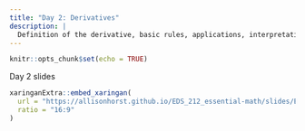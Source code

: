 ```yaml
---
title: "Day 2: Derivatives"
description: |
  Definition of the derivative, basic rules, applications, interpretation, examples in EDS
---
```


```r
knitr::opts_chunk$set(echo = TRUE)
```

Day 2 slides

```r
xaringanExtra::embed_xaringan(
  url = "https://allisonhorst.github.io/EDS_212_essential-math/slides/EDS_212_day-2-slides.html",
  ratio = "16:9"
)
```
